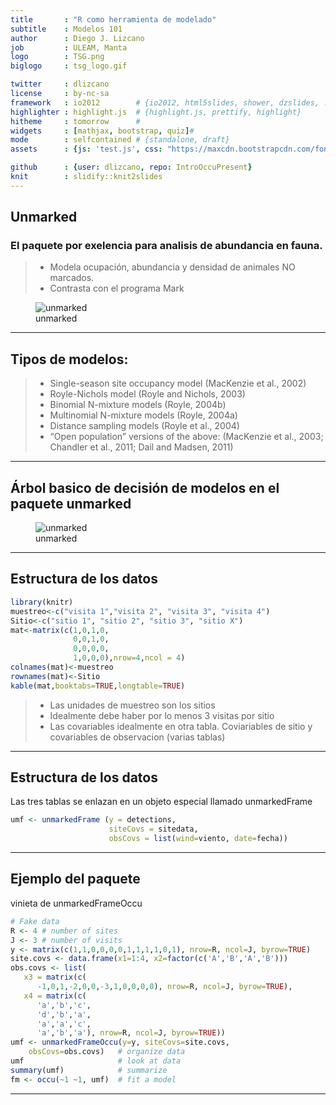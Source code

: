 ```yaml
---
title       : "R como herramienta de modelado"
subtitle    : Modelos 101
author      : Diego J. Lizcano
job         : ULEAM, Manta
logo        : TSG.png
biglogo     : tsg_logo.gif

twitter     : dlizcano
license     : by-nc-sa  
framework   : io2012        # {io2012, html5slides, shower, dzslides, ...}
highlighter : highlight.js  # {highlight.js, prettify, highlight}
hitheme     : tomorrow      # 
widgets     : [mathjax, bootstrap, quiz]# 
mode        : selfcontained # {standalone, draft}
assets      : {js: 'test.js', css: "https://maxcdn.bootstrapcdn.com/font-awesome/4.6.3/css/font-awesome.min.css"}

github      : {user: dlizcano, repo: IntroOccuPresent}
knit        : slidify::knit2slides
---
```



## Unmarked

### El paquete por exelencia para analisis de abundancia en fauna. 

> - Modela ocupación, abundancia y densidad de animales NO marcados. 
> - Contrasta con el programa Mark

![unmarked](assets/img/unmarked.jpg)

---

## Tipos de modelos:

> - Single-season site occupancy model (MacKenzie et al., 2002)
> - Royle-Nichols model (Royle and Nichols, 2003)
> - Binomial N-mixture models (Royle, 2004b)
> - Multinomial N-mixture models (Royle, 2004a)
> - Distance sampling models (Royle et al., 2004)
> - “Open population” versions of the above: (MacKenzie et al., 2003; Chandler
et al., 2011; Dail and Madsen, 2011)

---

## Árbol basico de decisión de modelos en el paquete unmarked

![unmarked](assets/img/unmarked2.jpg)

---

## Estructura de los datos 

```r
library(knitr)
muestreo<-c("visita 1","visita 2", "visita 3", "visita 4")
Sitio<-c("sitio 1", "sitio 2", "sitio 3", "sitio X")
mat<-matrix(c(1,0,1,0,
              0,0,1,0,
              0,0,0,0,
              1,0,0,0),nrow=4,ncol = 4)
colnames(mat)<-muestreo
rownames(mat)<-Sitio
kable(mat,booktabs=TRUE,longtable=TRUE)
```

> - Las unidades de muestreo son los sitios 
> - Idealmente debe haber por lo menos 3 visitas por sitio
> - Las covariables idealmente en otra tabla. Coviariables de sitio y covariables de observacion (varias tablas)

---

## Estructura de los datos 

Las tres tablas se enlazan en un objeto especial llamado unmarkedFrame

```r

umf <- unmarkedFrame (y = detections,
                      siteCovs = sitedata,
                      obsCovs = list(wind=viento, date=fecha))

```

---

## Ejemplo del paquete

vinieta de unmarkedFrameOccu

```r

# Fake data
R <- 4 # number of sites
J <- 3 # number of visits
y <- matrix(c(1,1,0,0,0,0,1,1,1,1,0,1), nrow=R, ncol=J, byrow=TRUE)
site.covs <- data.frame(x1=1:4, x2=factor(c('A','B','A','B')))
obs.covs <- list(
   x3 = matrix(c(
      -1,0,1,-2,0,0,-3,1,0,0,0,0), nrow=R, ncol=J, byrow=TRUE),
   x4 = matrix(c(
      'a','b','c',
      'd','b','a',
      'a','a','c',
      'a','b','a'), nrow=R, ncol=J, byrow=TRUE))
umf <- unmarkedFrameOccu(y=y, siteCovs=site.covs, 
    obsCovs=obs.covs)   # organize data
umf                     # look at data
summary(umf)            # summarize      
fm <- occu(~1 ~1, umf)  # fit a model


```


---






